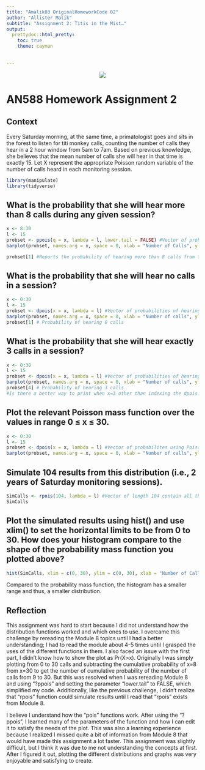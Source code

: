 ```yaml
---
title: "Amalik03 OriginalHomeworkCode 02"
author: "Allister Malik"
subtitle: "Assignment 2: Titis in the Mist…"
output:
  prettydoc::html_pretty:
    toc: true
    theme: cayman
    
    
---
```

<center><img src="https://cnprc.ucdavis.edu/wp-content/uploads/2014/07/Aria+013-e1404839846281.jpg"></center>

# AN588 Homework Assignment 2 
## Context 
Every Saturday morning, at the same time, a primatologist goes and sits in the forest to listen for titi monkey calls, counting the number of calls they hear in a 2 hour window from 5am to 7am. Based on previous knowledge, she believes that the mean number of calls she will hear in that time is exactly 15. Let X represent the appropriate Poisson random variable of the number of calls heard in each monitoring session.
```r
library(manipulate)
library(tidyverse)
```
## What is the probability that she will hear more than 8 calls during any given session?
```r
x <- 8:30
l <- 15
probset <- ppois(q = x, lambda = l, lower.tail = FALSE) #Vector of probabilities of calls successfully being more than x, up to x= 30 calls
barplot(probset, names.arg = x, space = 0, xlab = "Number of Calls", ylab = "Pr(X>x)", main = "Cumulative Probability") #Makes barplot of the probabilities in probset

probset[1] #Reports the probability of hearing more than 8 calls from the Titi monkeys
```
## What is the probability that she will hear no calls in a session?
```r
x <- 0:30
l <- 15
probset <- dpois(x = x, lambda = l) #Vector of probabilities of hearing x calls, ranging from x=0 calld to x=30 calls, with a poisson distribution
barplot(probset, names.arg = x, space = 0, xlab = "Number of calls", ylab = "Pr(X=x)", main = "Probability Mass Function") #plots the probabilities in prob
probset[1] # Probability of hearing 0 calls
```
## What is the probability that she will hear exactly 3 calls in a session?
```r
x <- 0:30
l <- 15
probset <- dpois(x = x, lambda = l) #Vector of probabilities of hearing x calls, ranging from x=0 calld to x=30 calls with poisson distribution
barplot(probset, names.arg = x, space = 0, xlab = "Number of calls", ylab = "Pr(X=x)", main = "Probability Mass Function") #plots the probabilities in prob2
probset[4] # Probability of hearing 3 calls
#Is there a better way to print when x=3 other than indexing the dpois vector (Other than starting the plot at 3 or just plotting 3)?
```
## Plot the relevant Poisson mass function over the values in range 0 ≤ x ≤ 30.
```r
x <- 0:30
l <- 15
probset <- dpois(x = x, lambda = l) #Vector of probabilites using Poisson distribution of 0 to 30
barplot(probset, names.arg = x, space = 0, xlab = "Number of calls", ylab = "Pr(X=x)", main = "Probability Mass Function") #Plots the Poisson distribution
```
## Simulate 104 results from this distribution (i.e., 2 years of Saturday monitoring sessions).
```r
SimCalls <- rpois(104, lambda = l) #Vector of length 104 contain all th enumber of calls recorded(ranging from 0 calls to 30 calls, using the Poisson distribution set in the variable probset)
SimCalls
```
## Plot the simulated results using hist() and use xlim() to set the horizontal limits to be from 0 to 30. How does your histogram compare to the shape of the probability mass function you plotted above?
```r
hist(SimCalls, xlim = c(0, 30), ylim = c(0, 30), xlab = "Number of Calls", ylab = "Frequency", main = "Simulated Calls Over 104 Sessions") #histogram of SimCall as a freqiency

```

Compared to the probability mass function, the histogram has a smaller range and thus, a smaller distribution.


## Reflection
This assignment was hard to start because I did not understand how the distribution functions worked and which ones to use. I overcame this challenge by rereading the Module 8 topics until I had a better understanding; I had to read the module about 4-5 times until I grasped the uses of the different functions in them. I also faced an issue with the first part, I didn't know how to show the plot as Pr(X>x). Originally I was simply plotting from 0 to 30 calls and subtracting the cumulative probability of x=8 from x=30 to get the number of cumulative probability of the number of calls from 9 to 30. But this was resolved when I was rereading Module 8 and using "?ppois" and setting the parameter "lower.tail" to FALSE, which simplified my code. Additionally, like the previous challenge, I didn't realize that "rpois" function could simulate results until I read that "rpois" exists from Module 8.

I believe I understand how the "pois" functions work. After using the "?ppois", I learned many of the parameters of the function and how I can edit it to satisfy the needs of the plot. This was also a learning experience because I realized I missed quite a bit of information from Module 8 that would have made this assignment a lot faster. This assignment was slightly difficult, but I think it was due to me not understanding the concepts at first. After I figured it out, plotting the different distributions and graphs was very enjoyable and satisfying to create.
